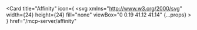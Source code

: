 <Card
  title="Affinity"
  icon={
    <svg
      xmlns="http://www.w3.org/2000/svg"
      width={24}
      height={24}
      fill="none"
      viewBox="0 0.19 41.12 41.14"
      {...props}
    >
      <title>{"Affinity icon"}</title>
      <path
        fillRule="evenodd"
        clipRule="evenodd"
        d="M36.2425 20.7692C36.2418 21.1012 36.2 21.4318 36.118 21.7535L38.1678 23.8166C42.1219 27.8365 42.0939 34.2895 38.1051 38.2749C34.1162 42.2603 27.6577 42.2883 23.6345 38.3376L21.6018 36.3067C20.9344 36.4836 20.2323 36.4836 19.5649 36.3067L17.5451 38.3269C13.5318 42.3373 7.02457 42.3378 3.01071 38.3279C-1.00315 34.3181 -1.00363 27.8163 3.00964 23.8059L5.28054 21.5348C5.17894 21.0251 5.17894 20.5004 5.28054 19.9907L3.01178 17.7217C0.415654 15.1274 -0.598046 11.3463 0.352536 7.80279C1.30312 4.25924 4.07356 1.49156 7.62028 0.542315C11.167 -0.406933 14.9511 0.606461 17.5473 3.20076L19.3266 4.97862C20.1441 4.71219 21.0259 4.71745 21.8401 4.99363L23.6366 3.19862C27.6599 -0.752113 34.1184 -0.724137 38.1072 3.2613C42.0961 7.24674 42.1241 13.6997 38.17 17.7196L36.1137 19.7741C36.1991 20.0989 36.2424 20.4333 36.2425 20.7692ZM26.4135 5.98842L24.4818 7.91854C24.5467 8.2057 24.5798 8.49913 24.5805 8.79353C24.5808 9.21316 24.5141 9.63014 24.383 10.0288L31.2472 16.8807C31.5683 16.7978 31.8987 16.756 32.2303 16.7564C32.6258 16.7559 33.0193 16.8137 33.3979 16.9279L35.3791 14.9463C37.7845 12.461 37.7514 8.50761 35.3046 6.06287C32.8577 3.61814 28.901 3.58501 26.4135 5.98842ZM24.4521 31.4274L31.2283 24.6548C31.9434 24.8416 32.6966 24.8245 33.4026 24.6055L35.3859 26.5871C37.7913 29.0725 37.7582 33.0258 35.3113 35.4706C32.8645 37.9153 28.9078 37.9484 26.4203 35.545L24.4199 33.5441C24.5261 33.1789 24.5803 32.8006 24.5808 32.4204C24.5809 32.0852 24.5376 31.7515 24.4521 31.4274ZM21.7277 28.5837L28.3816 21.9355L28.3837 21.9398C28.1505 21.1766 28.1505 20.3612 28.3837 19.598L21.483 12.7031C20.893 12.845 20.2781 12.8487 19.6864 12.7138L12.9961 19.3942C13.3195 20.28 13.3195 21.2514 12.9961 22.1371L19.4353 28.5709C20.1844 28.3522 20.9811 28.3566 21.7277 28.5837ZM16.7583 10.0723L16.7551 10.0755C16.5154 9.3679 16.4808 8.60699 16.6553 7.88053L14.76 5.98686C12.2725 3.58345 8.31578 3.61658 5.86896 6.06132C3.42214 8.50605 3.38898 12.4594 5.79444 14.9448L7.85714 17.0036C8.54324 16.7504 9.2859 16.691 10.0036 16.832L16.7551 10.0755L16.7562 10.0787L16.7583 10.0723ZM10.0035 24.7069C9.2862 24.8478 8.54394 24.7899 7.85714 24.5396L5.79444 26.5877C3.38898 29.0731 3.42214 33.0264 5.86896 35.4711C8.31578 37.9159 12.2725 37.949 14.76 35.5456L16.7175 33.5876C16.6031 33.2093 16.5452 32.8162 16.5458 32.4209C16.5455 32.0704 16.5917 31.7214 16.6832 31.383L10.0035 24.7069Z"
        fill="#2665F1"
      />
    </svg>
  }
  href="/mcp-server/affinity"
></Card> 